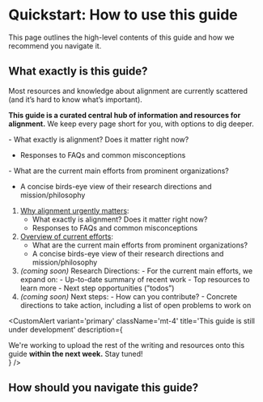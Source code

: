 
# Quickstart: How to use this guide

<Promise>This page outlines the high-level contents of this guide and how we recommend you navigate it.</Promise>

## What exactly is this guide?

Most resources and knowledge about alignment are currently scattered (and it’s hard to know what’s important).

**This guide is a curated central hub of information and resources for alignment.** We keep every page short for you, with options to dig deeper.

<div className='flex flex-wrap space-x-5'>
<SectionCard number='01' title='Why alignment urgently matters'>
- What exactly is alignment? Does it matter right now?

-   Responses to FAQs and common misconceptions

</SectionCard>
<SectionCard number='02' title='Overview of current efforts'>
- What are the current main efforts from prominent organizations?

-   A concise birds-eye view of their research directions and mission/philosophy

</SectionCard>
</div>

1. [Why alignment urgently matters](/why-alignment):
    - What exactly is alignment? Does it matter right now?
    - Responses to FAQs and common misconceptions
2. [Overview of current efforts](/overview-current-efforts):
    - What are the current main efforts from prominent organizations?
    - A concise birds-eye view of their research directions and mission/philosophy
3. <i className='text-gray-700/70'>(coming soon)</i> Research Directions: - For the current main efforts, we expand on: - Up-to-date summary of recent work - Top resources to learn more - Next step opportunities (”todos”)
4. <i className='text-gray-700/70'>(coming soon)</i> Next steps: - How can you contribute? - Concrete directions to take action, including a list of open problems to work on

<CustomAlert
    variant='primary'
    className='mt-4'
    title='This guide is still under development'
    description={
        <div>
            We're working to upload the rest of the writing and resources onto this guide <b>within the next week.</b> Stay tuned!
        </div>
    }
/>

## How should you navigate this guide?

<CustomAlert
    variant='warning'
    title='This section is incomplete'
    variant='warning'
    description="As we fill out the rest of the guide, we'll be updating this section with which pages you should start with and visit next (based on what you're looking for)."
/>
